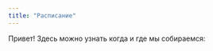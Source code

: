 ```yaml
---
title: "Расписание"
---
```


Привет! Здесь можно узнать когда и где мы собираемся:

<div data-tockify-component="calendar" data-tockify-calendar="simplyiigor"></div>
<script data-cfasync="false" data-tockify-script="embed" src="https://public.tockify.com/browser/embed.js"></script>